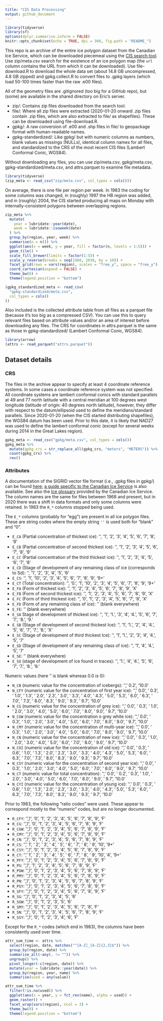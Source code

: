 ```yaml
---
title: "CIS Data Processing"
output: github_document
---
```


```r
library(tidyverse)
library(sf)
options(dplyr.summarise.inform = FALSE)
knitr::opts_chunk$set(echo = TRUE, dpi = 300, fig.path = "README_")
```

This repo is an archive of the entire ice polygon dataset from the Canadian Ice Service, which can be downloaded piecemeal using the [CIS search tool](https://iceweb1.cis.ec.gc.ca/Archive/page1.xhtml). Use zip/meta.csv search for the existence of an ice polygon map (the `url` column contains the URL from which it can be downloaded). Use file-download.R to download the whole data set (about 14.8 GB uncompressed, 4.8 GB zipped) and gpkg.collect.R to convert files to .gpkg layers (which load 50-100 times faster than the raw .e00 files).

All of the geometry files are .gitignored (too big for a GitHub repo), but (some) are available in the shared directory on Eric's server.

- zip/: Contains zip files downloaded from the search tool.
- file/: Where all zip files were extracted (2020-01-20 onward .zip files contain .zip files, which are also extracted to file/ as shapefiles). These can be downloaded using file-download.R.
- gpkg/: A raw conversion of .e00 and .shp files in file/ to geopackage format with human-readable names.
- gpkg-standardized/: Like gpkg/ but with numeric columns as numbers, blank values as missings (NULLs), identical column names for all files, and standardized to the CRS of the most recent CIS files (Lambert Conformal Conic, WGS84).

Without downloading any files, you can use zip/meta.csv, gpkg/meta.csv, gpkg-standardized/meta.csv, and attrs.parquet to examine file metadata.

```r
library(tidyverse)
(zip_meta <- read_csv("zip/meta.csv", col_types = cols()))
```

On average, there is one file per region per week. In 1983 the coding for some columns was changed, in (roughly) 1997 the HB region was added, and in (roughly) 2004, the CIS started producing all maps on Monday with internally-consistent polygons between overlapping regions.

```r
zip_meta %>%
  mutate(
    year = lubridate::year(date),
    week = lubridate::isoweek(date)
  ) %>% 
  group_by(region, year, week) %>% 
  summarise(n = n()) %>%
  ggplot(aes(x = week, y = year, fill = factor(n, levels = 1:5))) +
  geom_tile() +
  scale_fill_brewer(limits = factor(1:5)) +
  scale_y_reverse(breaks = seq(1960, 2030, by = 10)) +
  facet_grid(rows = vars(region), scales = "free_y", space = "free_y") +
  coord_cartesian(expand = FALSE) +
  theme_bw(8) +
  theme(legend.position = "bottom")
```

```r
(gpkg_standardized_meta <- read_csv(
  "gpkg-standardized/meta.csv", 
  col_types = cols()
))
```

Also included is the collected attribute table from all files as a parquet file (because it's too big as a compressed CSV). You can use this to query relevant files based on attribute values and/or an area of interest before downloading any files. The CRS for coordinates in attrs.parquet is the same as those in gpkg-standardized/ (Lambert Conformal Conic, WGS84).

```r
library(arrow)
(attrs <- read_parquet("attrs.parquet"))
```

## Dataset details

### CRS

The files in the archive appear to specify at least 4 coordinate reference systems. In some cases a coordinate reference system was not specified. All coordinate systems are lambert conformal conics with standard parallels at 49 and 77 north latitude with a central meridian at 100 degrees west longitude (latitude of origin: 40 degrees north latitude), however, they differ with respect to the datum/ellipsoid used to define the meridians/standard parallels. Since 2020-01-20 (when the CIS started distributing shapefiles), the WGS84 datum has been used. Prior to this date, it is likely that NAD27 was used to define the lambert conformal conic (except for several weeks during 2014 in the Great Lakes region).

```r
gpkg_meta <- read_csv("gpkg/meta.csv", col_types = cols())
gpkg_meta %>%
  mutate(gpkg_crs = str_replace_all(gpkg_crs, "meters", "METERS")) %>% 
  count(gpkg_crs) %>% 
  rev()
```

### Attributes

A documentation of the SIGRID vector file format (i.e.,
.gpkg files in gpkg/) can be found
[here](https://www.jcomm.info/index.php?option=com_oe&task=viewDocumentRecord&docID=4439); [a guide specific to the Canadian Ice Service](https://www.canada.ca/en/environment-climate-change/services/ice-forecasts-observations/latest-conditions/archive-overview/information-about-data.html) is also available. See also the [Ice glossary](https://www.canada.ca/en/environment-climate-change/services/ice-forecasts-observations/latest-conditions/glossary.html) provided by the Canadian Ice Service. The column names are the same for files between 1968 and present, but in 2020 there was a shift in data formats and only some columns were retained. In 1983 the `R_*` columns stopped being used.

The `E_*` columns (probably for "egg") are present in all ice polygon files. These are string codes where the empty string `''` is used both for "blank" and "0".

- `E_CA` (Partial concentration of thickest ice): '', '1', '2', '3', '4', '5', '6', '7', '8', '9'
- `E_CB` (Partial concentration of second thickest ice): '', '1', '2', '3', '4', '5', '6', '7', '8', '9'
- `E_CC` (Partial concentration of the third thickest ice): '', '1', '2', '3', '4', '5', '6', '7', '8'
- `E_CD` (Stage of development of any remaining class of ice (corresponds to Sd): '', '1', '2', '3', '4', '5', '6'
- `E_CS`: '', '1', '10', '2', '3', '4', '5', '6', '7', '8', '9', '9+'
- `E_CT` (Total concentration): '', '0.', '1', '10', '2', '3', '4', '5', '6', '7', '8', '9', '9+'
- `E_FA` (Form of thickest ice): '', '1', '2', '3', '4', '5', '6', '7', '8', '9', 'X'
- `E_FB` (Form of second thickest ice): '', '1', '2', '3', '4', '5', '6', '7', '8', '9', 'X'
- `E_FC` (Form of third thickest ice): '', '0', '1', '2', '3', '4', '5', '6', '7', '8', 'X'
- `E_FD` (Form of any remaining class of ice): '' (blank everywhere)
- `E_FE`: '' (blank everywhere)
- `E_SA` Stage of development of thickest ice): '', '1', '1.', '3', '4', '4.', '5', '6', '7', '7.', '8.', '9.'
- `E_SB` (Stage of development of second thickest Ice): '', '1', '1.', '2', '4', '4.', '5', '6', '7', '7.', '8.', 'X'
- `E_SC` (Stage of development of third thickest Ice): '', '1', '1.', '2', '3', '4', '4.', '5', '7'
- `E_SD` (Stage of development of any remaining class of ice): '', '1', '4', '4.', '5', '7'
- `E_SE`: '' (blank everywhere)
- `E_SO` (stage of development of ice found in traces): '', '1.', '4', '4.', '5', '6', '7', '7.', '8.', '9.'

Numeric values (here '' is blank whereas 0.0 is 0):

- `N_CB` (numeric value for the concentration of icebergs): '', ' 0.2', '10.0'
- `N_CFY` (numeric value for the concentration of first year ice): '', ' 0.0', ' 0.3', ' 1.0', ' 1.3', ' 2.0', ' 2.3', ' 3.0', ' 3.3', ' 4.0', ' 4.3', ' 5.0', ' 5.3', ' 6.0', ' 6.3', ' 7.0', ' 7.3', ' 8.0', ' 8.3', ' 9.0', ' 9.3', ' 9.7', '10.0'
- `N_CG` (numeric value for the concentration of grey ice): '', ' 0.0', ' 0.3', ' 1.0', ' 2.0', ' 3.0', ' 4.0', ' 5.0', ' 6.0', ' 7.0', ' 8.0', ' 9.0', ' 9.7', '10.0'
- `N_CGW` (numeric value for the  concentration o grey white ice): '', ' 0.0', ' 0.3', ' 1.0', ' 2.0', ' 3.0', ' 4.0', ' 5.0', ' 6.0', ' 7.0', ' 8.0', ' 9.0', ' 9.7', '10.0'
- `N_CMY` (numeric value for the concentration of multi-year ice): '', ' 0.0', ' 0.3', ' 1.0', ' 2.0', ' 3.0', ' 4.0', ' 5.0', ' 6.0', ' 7.0', ' 8.0', ' 9.0', ' 9.7', '10.0'
- `N_CN` (numeric value for the concentration of new ice): '', ' 0.0', ' 0.3', ' 1.0', ' 2.0', ' 3.0', ' 4.0', ' 5.0', ' 6.0', ' 7.0', ' 8.0', ' 9.0', ' 9.7', '10.0'
- `N_COI` (numeric value for the concentration of old ice): '', ' 0.0', ' 0.3', ' 0.6', ' 1.0', ' 1.3', ' 2.0', ' 2.3', ' 3.0', ' 3.3', ' 4.0', ' 4.3', ' 5.0', ' 5.3', ' 6.0', ' 6.3', ' 7.0', ' 7.3', ' 8.0', ' 8.3', ' 9.0', ' 9.3', ' 9.7', '10.0'
- `N_CSY` (numeric value for the concentration of second year ice): '', ' 0.0', ' 0.3', ' 1.0', ' 2.0', ' 3.0', ' 4.0', ' 5.0', ' 6.0', ' 7.0', ' 8.0', ' 9.0', ' 9.7', '10.0'
- `N_CT` (numeric value for total concentration): '', ' 0.0', ' 0.2', ' 0.3', ' 1.0', ' 2.0', ' 3.0', ' 4.0', ' 5.0', ' 6.0', ' 7.0', ' 8.0', ' 9.0', ' 9.7', '10.0'
- `N_CYI` (numeric value for the concentration of young ice): '', ' 0.0', ' 0.3', ' 0.6', ' 1.0', ' 1.3', ' 2.0', ' 2.3', ' 3.0', ' 3.3', ' 4.0', ' 4.3', ' 5.0', ' 5.3', ' 6.0', ' 6.3', ' 7.0', ' 7.3', ' 8.0', ' 8.3', ' 9.0', ' 9.3', ' 9.7', '10.0'

Prior to 1983, the following "ratio codes" were used. These appear to correspond mostly to the "numeric" codes, but are no longer documented.

- `R_CFY`: '', '/', '0', '1', '2', '3', '4', '5', '6', '7', '8', '9', 'F'
- `R_CG`: '', '/', '0', '1', '2', '3', '4', '5', '6', '7', '8', '9', 'F'
- `R_CGW`: '', '/', '0', '1', '2', '3', '4', '5', '6', '7', '8', '9', 'F'
- `R_CMY`: '', '/', '0', '1', '2', '3', '4', '5', '6', '7', '8', '9', 'F'
- `R_CN`: '', '/', '0', '1', '2', '3', '4', '5', '6', '7', '8', '9', 'F'
- `R_CS`: '', ' 1', ' 2', ' 3', ' 4', ' 5', ' 6', ' 7', ' 8', ' 9', '10', '9+'
- `R_CSY`: '', '/', '0', '1', '2', '3', '4', '5', '6', '7', '8', '9', 'F'
- `R_CT`: '', ' 1', ' 2', ' 3', ' 4', ' 5', ' 6', ' 7', ' 8', ' 9', '10', '4', '9+'
- `R_PFY`: '', '/', '0', '1', '2', '3', '4', '5', '6', '7', '8', '9', 'F'
- `R_PG`: '', '/', '1', '2', '3', '4', '5', '6', '7', '8', '9', 'F'
- `R_PGW`: '', '/', '0', '1', '2', '3', '4', '5', '6', '7', '8', '9', 'F'
- `R_PMY`: '', '/', '0', '1', '2', '3', '4', '5', '6', '7', '8', '9', 'F'
- `R_PN`: '', '/', '0', '1', '2', '3', '4', '5', '6', '7', '8', '9', 'F'
- `R_PSY`: '', '/', '0', '1', '2', '3', '4', '5', '6', '7', '8', '9', 'F'
- `R_SFY`: '', '/', '0', '1', '2', '3', '4', '5', '6', '7', '8', '9', 'F'
- `R_SG`: '', '/', '0', '1', '2', '3', '4', '5', '6'
- `R_SGW`: '', '/', '0', '1', '2', '3', '5', '6'
- `R_SMY`: '', '/', '0', '1', '2', '3', '4', '5', '6', '7', '8', 'F'
- `R_SN`: '', '/', '0', '1', '2', '3', '4', '5', '6', '7', '8', '9', 'F'
- `R_SSY`: '', '/', '0', '1', '2', '3', '4', '6', 'F'

Except for the `R_*` codes (which end in 1983), the columns have been consistently used over time.

```r
attr_sum_time <- attrs %>% 
  select(region, date, matches("^[A-Z]_[A-Z]{2,3}$")) %>% 
  group_by(region, date) %>% 
  summarise_all(~any(. != "")) %>%
  ungroup() %>% 
  pivot_longer(-c(region, date)) %>% 
  mutate(year = lubridate::year(date)) %>% 
  group_by(region, year, name) %>% 
  summarise(used = any(value))

attr_sum_time %>%
  filter(!is.na(used)) %>% 
  ggplot(aes(x = year, y = fct_rev(name), alpha = used)) +
  geom_raster() +
  facet_wrap(vars(region), ncol = 3) +
  theme_bw(9) +
  theme(legend.position = "bottom")
```
